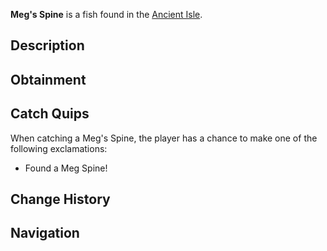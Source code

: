 {{FishInfobox
|image          = Meg's Spine.png
|rarity         = Mythical
|sea            = First Sea
|location       = [[Ancient Isle]]
|sublocation    = 
|sources        = Fishing Rod
|radar_location = 
|xp             = 250
|weather        = 
|time           = 
|season         = 
|bait           = 
|base_weight    = 5
|base_value     = 1500
|weight_range   = 2.5
|base_chance    = 0.001
|base_resil     = 100
}}
'''Meg's Spine''' is a {{Rarity|Mythical}} fish found in the [[Ancient Isle]].

== Description ==
{{Description|The Spine of the Apex Shark, Megalodon|Bestiary Entry}}

== Obtainment ==
{{Description|Found in the Oceans of Ancient Isles...|Bestiary Hint}}
{{Fish Availability|
Ancient Isle/Surrounding Ocean
|top_rods      = 
Great Rod of Oscar\34727.64\103896.57;
Astralhook Rod\32163.63\106097.41;
Ethereal Prism Rod\31989.56\106365.49;
Leviathan's Fang Rod\31461.72\124474.71;
Firefly Rod\30758.05\199502.36;
Lucky Rod\21715.12\160806.79;
Resourceful Rod\26243.86\108619.05;
Flimsy Rod\18682.5\147746.42;
Fast Rod\25662.7\186309.43;
Adventurer's Rod\26865.44\173730.72;
Frog Rod\28736.4\161543.09;
Training Rod\18759.4\112771.81;
Seraphic Rod\30630.88\106709.02;
No-Life Rod\29738.68\110951.49;
Rod Of The Forgotten Fang\28678.58\105160.1;
Free Spirit Rod\28631.66\129287.88;
Challenger's Rod\27431.24\106310.05;
Blazebringer Rod\27062.64\114162.27;
Rod Of The Depths\25844.09\99944.04;
Rod Of The Exalted One\25546.56\102159.81;
Verdant Shear Rod\24957.94\106854.03;
Zeus Rod\24937.3\98993.49;
Trident Rod\24629.39\123743.19;
Depthseeker Rod\22277.42\90372.79;
Avalanche Rod\20164.84\82189.48;
Volcanic Rod\19445.54\78286.49;
Steady Rod\7896.17\32323.09
|recommended   = Ethereal Prism Rod
}}

== Catch Quips ==
When catching a Meg's Spine, the player has a chance to make one of the following exclamations:
* Found a Meg Spine!

== Change History ==
{{Change History|{{subst:Current Version}}}}

== Navigation ==
{{Fish Navbox|Ancient Isle}}